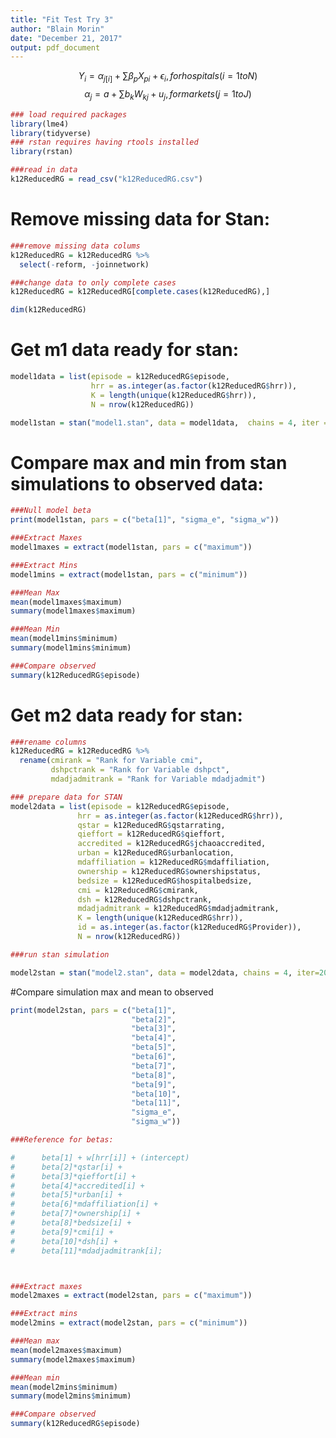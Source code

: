 ```yaml
---
title: "Fit Test Try 3"
author: "Blain Morin"
date: "December 21, 2017"
output: pdf_document
---
```


$$ Y_{i} = \alpha _{j[i]}  + \sum \beta _{p}X_{pi} + \epsilon_{i} , for hospitals (i=1 to N)$$
$$ \alpha _{j} = a + \sum b_{k}W_{kj} + u_{j}, for markets (j = 1 to J)$$



```r
### load required packages
library(lme4)
library(tidyverse)
### rstan requires having rtools installed
library(rstan)

###read in data
k12ReducedRG = read_csv("k12ReducedRG.csv")
```

# Remove missing data for Stan:

```r
###remove missing data colums
k12ReducedRG = k12ReducedRG %>%
  select(-reform, -joinnetwork)

###change data to only complete cases
k12ReducedRG = k12ReducedRG[complete.cases(k12ReducedRG),]

dim(k12ReducedRG)


```


# Get m1 data ready for stan:

```r

model1data = list(episode = k12ReducedRG$episode,
                  hrr = as.integer(as.factor(k12ReducedRG$hrr)),
                  K = length(unique(k12ReducedRG$hrr)),
                  N = nrow(k12ReducedRG))


```

```r

model1stan = stan("model1.stan", data = model1data,  chains = 4, iter = 2000)

```

# Compare max and min from stan simulations to observed data:

```r
###Null model beta
print(model1stan, pars = c("beta[1]", "sigma_e", "sigma_w"))

###Extract Maxes
model1maxes = extract(model1stan, pars = c("maximum"))

###Extract Mins
model1mins = extract(model1stan, pars = c("minimum"))

###Mean Max
mean(model1maxes$maximum)
summary(model1maxes$maximum)

###Mean Min
mean(model1mins$minimum)
summary(model1mins$minimum)

###Compare observed
summary(k12ReducedRG$episode)
```

# Get m2 data ready for stan:
```r
###rename columns 
k12ReducedRG = k12ReducedRG %>%
  rename(cmirank = "Rank for Variable cmi",
         dshpctrank = "Rank for Variable dshpct",
         mdadjadmitrank = "Rank for Variable mdadjadmit")
```

```r
### prepare data for STAN
model2data = list(episode = k12ReducedRG$episode,
               hrr = as.integer(as.factor(k12ReducedRG$hrr)),
               qstar = k12ReducedRG$qstarrating,
               qieffort = k12ReducedRG$qieffort,
               accredited = k12ReducedRG$jchaoaccredited,
               urban = k12ReducedRG$urbanlocation,
               mdaffiliation = k12ReducedRG$mdaffiliation,
               ownership = k12ReducedRG$ownershipstatus,
               bedsize = k12ReducedRG$hospitalbedsize,
               cmi = k12ReducedRG$cmirank,
               dsh = k12ReducedRG$dshpctrank,
               mdadjadmitrank = k12ReducedRG$mdadjadmitrank,
               K = length(unique(k12ReducedRG$hrr)),
               id = as.integer(as.factor(k12ReducedRG$Provider)),
               N = nrow(k12ReducedRG))


```


```r
###run stan simulation

model2stan = stan("model2.stan", data = model2data, chains = 4, iter=2000, cores = 2)

```

#Compare simulation max and mean to observed

```r

print(model2stan, pars = c("beta[1]",
                           "beta[2]",
                           "beta[3]",
                           "beta[4]",
                           "beta[5]",
                           "beta[6]",
                           "beta[7]",
                           "beta[8]",
                           "beta[9]",
                           "beta[10]",
                           "beta[11]",
                           "sigma_e", 
                           "sigma_w"))

###Reference for betas:

#      beta[1] + w[hrr[i]] + (intercept)
#      beta[2]*qstar[i] +
#      beta[3]*qieffort[i] +
#      beta[4]*accredited[i] +
#      beta[5]*urban[i] +
#      beta[6]*mdaffiliation[i] +
#      beta[7]*ownership[i] +
#      beta[8]*bedsize[i] +
#      beta[9]*cmi[i] +
#      beta[10]*dsh[i] +
#      beta[11]*mdadjadmitrank[i];



###Extract maxes
model2maxes = extract(model2stan, pars = c("maximum"))

###Extract mins
model2mins = extract(model2stan, pars = c("minimum"))

###Mean max
mean(model2maxes$maximum)
summary(model2maxes$maximum)

###Mean min
mean(model2mins$minimum)
summary(model2mins$minimum)

###Compare observed
summary(k12ReducedRG$episode)
```


